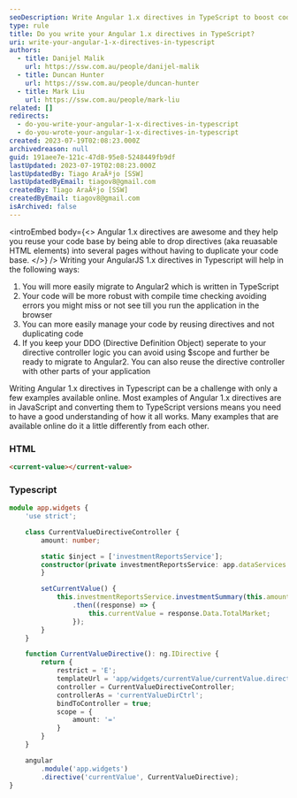 ```yaml
---
seoDescription: Write Angular 1.x directives in TypeScript to boost code robustness, reusability and migration ease to Angular 2.0.
type: rule
title: Do you write your Angular 1.x directives in TypeScript?
uri: write-your-angular-1-x-directives-in-typescript
authors:
  - title: Danijel Malik
    url: https://ssw.com.au/people/danijel-malik
  - title: Duncan Hunter
    url: https://ssw.com.au/people/duncan-hunter
  - title: Mark Liu
    url: https://ssw.com.au/people/mark-liu
related: []
redirects:
  - do-you-write-your-angular-1-x-directives-in-typescript
  - do-you-wrote-your-angular-1-x-directives-in-typescript
created: 2023-07-19T02:08:23.000Z
archivedreason: null
guid: 191aee7e-121c-47d8-95e8-5248449fb9df
lastUpdated: 2023-07-19T02:08:23.000Z
lastUpdatedBy: Tiago AraÃºjo [SSW]
lastUpdatedByEmail: tiagov8@gmail.com
createdBy: Tiago AraÃºjo [SSW]
createdByEmail: tiagov8@gmail.com
isArchived: false
---
```


<introEmbed
  body={<>
Angular 1.x directives are awesome and they help you reuse your code base by being able to drop directives (aka reuasable HTML elements) into several pages without having to duplicate your code base.
  </>}
/>
Writing your AngularJS 1.x directives in Typescript will help in the following ways:

1. You will more easily migrate to Angular2 which is written in TypeScript
2. Your code will be more robust with compile time checking avoiding errors you might miss or not see till you run the application in the browser
3. You can more easily manage your code by reusing directives and not duplicating code
4. If you keep your DDO (Directive Definition Object) seperate to your directive controller logic you can avoid using $scope and further be ready to migrate to Angular2. You can also reuse the directive controller with other parts of your application

Writing Angular 1.x directives in Typescript can be a challenge with only a few examples available online. Most examples of Angular 1.x directives are in JavaScript and converting them to TypeScript versions means you need to have a good understanding of how it all works. Many examples that are available online do it a little differently from each other.

### HTML

```html
<current-value></current-value>
```

### Typescript

```ts
module app.widgets {
    'use strict';

    class CurrentValueDirectiveController {
        amount: number;

        static $inject = ['investmentReportsService'];
        constructor(private investmentReportsService: app.dataServices.InvestmentService) {
        }

        setCurrentValue() {
            this.investmentReportsService.investmentSummary(this.amount)
                .then((response) => {
                    this.currentValue = response.Data.TotalMarket;
                });
        }
    }

    function CurrentValueDirective(): ng.IDirective {
        return {
            restrict = 'E';
            templateUrl = 'app/widgets/currentValue/currentValue.directive.html';
            controller = CurrentValueDirectiveController;
            controllerAs = 'currentValueDirCtrl';
            bindToController = true;
            scope = {
                amount: '='
            }
        }
    }

    angular
        .module('app.widgets')
        .directive('currentValue', CurrentValueDirective);
}
```
